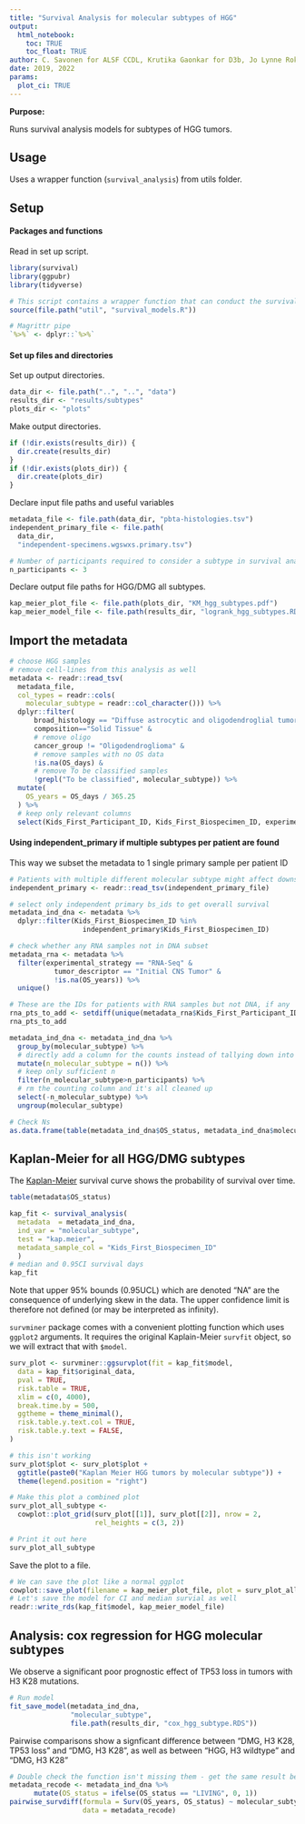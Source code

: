 ```yaml
---
title: "Survival Analysis for molecular subtypes of HGG"
output: 
  html_notebook:
    toc: TRUE
    toc_float: TRUE
author: C. Savonen for ALSF CCDL, Krutika Gaonkar for D3b, Jo Lynne Rokita for D3b
date: 2019, 2022
params:
  plot_ci: TRUE
---
```


**Purpose:** 

Runs survival analysis models for subtypes of HGG tumors. 

## Usage 

Uses a wrapper function (`survival_analysis`) from utils folder. 

## Setup

#### Packages and functions

Read in set up script.

```r
library(survival)
library(ggpubr)
library(tidyverse)

# This script contains a wrapper function that can conduct the survival analyses
source(file.path("util", "survival_models.R"))

# Magrittr pipe
`%>%` <- dplyr::`%>%`
```

#### Set up files and directories

Set up output directories. 

```r
data_dir <- file.path("..", "..", "data")
results_dir <- "results/subtypes"
plots_dir <- "plots"
```

Make output directories.

```r
if (!dir.exists(results_dir)) {
  dir.create(results_dir)
}
if (!dir.exists(plots_dir)) {
  dir.create(plots_dir)
}
```

Declare input file paths and useful variables

```r
metadata_file <- file.path(data_dir, "pbta-histologies.tsv")
independent_primary_file <- file.path(
  data_dir,
  "independent-specimens.wgswxs.primary.tsv")

# Number of participants required to consider a subtype in survival analysis
n_participants <- 3
```

Declare output file paths for HGG/DMG all subtypes. 

```r
kap_meier_plot_file <- file.path(plots_dir, "KM_hgg_subtypes.pdf")
kap_meier_model_file <- file.path(results_dir, "logrank_hgg_subtypes.RDS")
```

## Import the metadata

```r
# choose HGG samples
# remove cell-lines from this analysis as well
metadata <- readr::read_tsv(
  metadata_file,
  col_types = readr::cols(
    molecular_subtype = readr::col_character())) %>%
  dplyr::filter(
      broad_histology == "Diffuse astrocytic and oligodendroglial tumor" &
      composition=="Solid Tissue" &
      # remove oligo
      cancer_group != "Oligodendroglioma" &
      # remove samples with no OS data
      !is.na(OS_days) &
      # remove To be classified samples
      !grepl("To be classified", molecular_subtype)) %>%
  mutate(
    OS_years = OS_days / 365.25
  ) %>%
  # keep only relevant columns
  select(Kids_First_Participant_ID, Kids_First_Biospecimen_ID, experimental_strategy, tumor_descriptor, molecular_subtype, OS_days, OS_years, OS_status)
```

#### Using independent_primary if multiple subtypes per patient are found 
This way we subset the metadata to 1 single primary sample per patient ID

```r

# Patients with multiple different molecular subtype might affect downstream analysis for survival so using independent_primary sample set which has 1-1 sample-patient matches
independent_primary <- readr::read_tsv(independent_primary_file)

# select only independent primary bs_ids to get overall survival
metadata_ind_dna <- metadata %>%
  dplyr::filter(Kids_First_Biospecimen_ID %in%
                  independent_primary$Kids_First_Biospecimen_ID) 

# check whether any RNA samples not in DNA subset
metadata_rna <- metadata %>%
  filter(experimental_strategy == "RNA-Seq" & 
           tumor_descriptor == "Initial CNS Tumor" & 
           !is.na(OS_years)) %>%
  unique()

# These are the IDs for patients with RNA samples but not DNA, if any
rna_pts_to_add <- setdiff(unique(metadata_rna$Kids_First_Participant_ID), metadata_ind_dna$Kids_First_Participant_ID)
rna_pts_to_add

metadata_ind_dna <- metadata_ind_dna %>%
  group_by(molecular_subtype) %>% 
  # directly add a column for the counts instead of tallying down into a summarized tibble
  mutate(n_molecular_subtype = n()) %>%
  # keep only sufficient n
  filter(n_molecular_subtype>n_participants) %>%
  # rm the counting column and it's all cleaned up
  select(-n_molecular_subtype) %>%
  ungroup(molecular_subtype)

# Check Ns
as.data.frame(table(metadata_ind_dna$OS_status, metadata_ind_dna$molecular_subtype))
```
## Kaplan-Meier for all HGG/DMG subtypes

The [Kaplan-Meier](https://www.ncbi.nlm.nih.gov/pmc/articles/PMC3059453/) 
survival curve shows the probability of survival over time.

```r
table(metadata$OS_status)

kap_fit <- survival_analysis(
  metadata  = metadata_ind_dna,
  ind_var = "molecular_subtype",
  test = "kap.meier",
  metadata_sample_col = "Kids_First_Biospecimen_ID"
  )
# median and 0.95CI survival days
kap_fit
```
Note that upper 95% bounds (0.95UCL) which are denoted "NA" are the consequence of underlying skew in the data. The upper confidence limit is therefore not defined (or may be interpreted as infinity).

`survminer` package comes with a convenient plotting function which uses `ggplot2`
arguments. 
It requires the original Kaplain-Meier `survfit` object, so we will extract that with `$model`.

```r
surv_plot <- survminer::ggsurvplot(fit = kap_fit$model,
  data = kap_fit$original_data,
  pval = TRUE,
  risk.table = TRUE,
  xlim = c(0, 4000),
  break.time.by = 500,
  ggtheme = theme_minimal(),
  risk.table.y.text.col = TRUE,
  risk.table.y.text = FALSE,
)

# this isn't working
surv_plot$plot <- surv_plot$plot +
  ggtitle(paste0("Kaplan Meier HGG tumors by molecular subtype")) +
  theme(legend.position = "right")

# Make this plot a combined plot
surv_plot_all_subtype <-
  cowplot::plot_grid(surv_plot[[1]], surv_plot[[2]], nrow = 2,
                     rel_heights = c(3, 2))

# Print it out here
surv_plot_all_subtype
```

Save the plot to a file. 

```r
# We can save the plot like a normal ggplot
cowplot::save_plot(filename = kap_meier_plot_file, plot = surv_plot_all_subtype, base_height = 5, base_width = 8)
# Let's save the model for CI and median survial as well
readr::write_rds(kap_fit$model, kap_meier_model_file)
```

## Analysis: cox regression for HGG molecular subtypes
We observe a significant poor prognostic effect of TP53 loss in tumors with H3 K28 mutations.

```r
# Run model
fit_save_model(metadata_ind_dna, 
               "molecular_subtype",
               file.path(results_dir, "cox_hgg_subtype.RDS"))
```

Pairwise comparisons show a signficant difference between "DMG, H3 K28, TP53 loss" and "DMG, H3 K28", as well as between "HGG, H3 wildtype" and "DMG, H3 K28"
```r
# Double check the function isn't missing them - get the same result below
metadata_recode <- metadata_ind_dna %>%
      mutate(OS_status = ifelse(OS_status == "LIVING", 0, 1))
pairwise_survdiff(formula = Surv(OS_years, OS_status) ~ molecular_subtype, 
                  data = metadata_recode)
```




